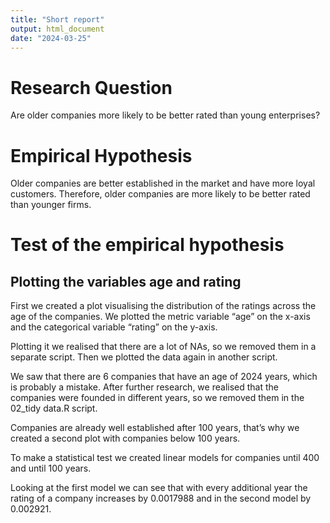 ```yaml
---
title: "Short report"
output: html_document
date: "2024-03-25"
---
```


# Research Question

Are older companies more likely to be better rated than young enterprises?

# Empirical Hypothesis

Older companies are better established in the market and have more loyal customers. Therefore, older companies are more likely to be better rated than younger firms.

# Test of the empirical hypothesis
## Plotting the variables age and rating
First we created a plot visualising the distribution of the ratings across the age of the companies.
We plotted the metric variable "age" on the x-axis and the categorical variable "rating" on the y-axis.


Plotting it we realised that there are a lot of NAs, so we removed them in a separate script. Then we plotted the data again in another script.

We saw that there are 6 companies that have an age of 2024 years, which is probably a mistake. After further research, we realised that the companies were founded in different years, so we removed them in the 02_tidy data.R script.

Companies are already well established after 100 years, that's why we created a second plot with companies below 100 years. 

To make a statistical test we created linear models for companies until 400 and until 100 years.

Looking at the first model we can see that with every additional year the rating of a company increases by 0.0017988 and in the second model by 0.002921.
